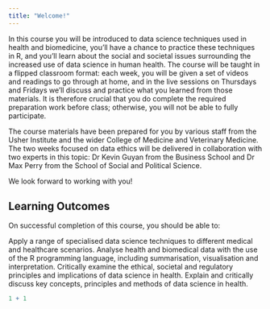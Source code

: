 ```yaml
---
title: "Welcome!"
---
```


In this course you will be introduced to data science techniques used in health and biomedicine, you'll have a chance to practice these techniques in R, and you'll learn about the social and societal issues surrounding the increased use of data science in human health. The course will be taught in a flipped classroom format: each week, you will be given a set of videos and readings to go through at home, and in the live sessions on Thursdays and Fridays we'll discuss and practice what you learned from those materials. It is therefore crucial that you do complete the required preparation work before class; otherwise, you will not be able to fully participate.

The course materials have been prepared for you by various staff from the Usher Institute and the wider College of Medicine and Veterinary Medicine. The two weeks focused on data ethics will be delivered in collaboration with two experts in this topic: Dr Kevin Guyan from the Business School and Dr Max Perry from the School of Social and Political Science.

We look forward to working with you!

## Learning Outcomes
On successful completion of this course, you should be able to:

Apply a range of specialised data science techniques to different medical and healthcare scenarios.
Analyse health and biomedical data with the use of the R programming language, including summarisation, visualisation and interpretation.
Critically examine the ethical, societal and regulatory principles and implications of data science in health.
Explain and critically discuss key concepts, principles and methods of data science in health.

```r
1 + 1
```


